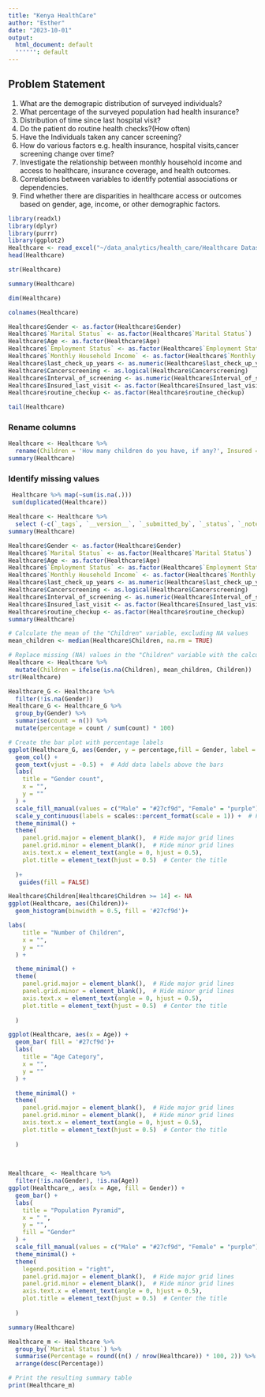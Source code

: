 ```yaml
---
title: "Kenya HealthCare"
author: "Esther"
date: "2023-10-01"
output:
  html_document: default
  '''''': default
---
```


## Problem Statement

1.  What are the demograpic distribution of surveyed individuals?
2.  What percentage of the surveyed population had health insurance?
3.  Distribution of time since last hospital visit?
4.  Do the patient do routine health checks?(How often)
5.  Have the Individuals taken any cancer screening?
6.  How do various factors e.g. health insurance, hospital visits,cancer screening change over time?
7.  Investigate the relationship between monthly household income and access to healthcare, insurance coverage, and health outcomes.
8.  Correlations between variables to identify potential associations or dependencies.
9.  Find whether there are disparities in healthcare access or outcomes based on gender, age, income, or other demographic factors.

```r
library(readxl)
library(dplyr)
library(purrr)
library(ggplot2)
Healthcare <- read_excel("~/data_analytics/health_care/Healthcare Dataset.xlsx")
head(Healthcare)
```

```r
str(Healthcare)
```

```r
summary(Healthcare)
```

```r
dim(Healthcare)
```

```r
colnames(Healthcare)
```

```r
Healthcare$Gender <- as.factor(Healthcare$Gender)
Healthcare$`Marital Status` <- as.factor(Healthcare$`Marital Status`)
Healthcare$Age <- as.factor(Healthcare$Age)
Healthcare$`Employment Status` <- as.factor(Healthcare$`Employment Status`)
Healthcare$`Monthly Household Income` <- as.factor(Healthcare$`Monthly Household Income`)
Healthcare$last_check_up_years <- as.numeric(Healthcare$last_check_up_years)
Healthcare$Cancerscreening <- as.logical(Healthcare$Cancerscreening)
Healthcare$Interval_of_screening <- as.numeric(Healthcare$Interval_of_screening)
Healthcare$Insured_last_visit <- as.factor(Healthcare$Insured_last_visit)
Healthcare$routine_checkup <- as.factor(Healthcare$routine_checkup)

```

```r
tail(Healthcare)
```

### Rename columns

```r
Healthcare <- Healthcare %>%
  rename(Children = 'How many children do you have, if any?', Insured = 'Have you ever had health insurance?', InsuranceName = 'If yes, which insurance cover?', Last_hospital_visit_months = 'When was the last time you visited a hospital for medical treatment? (In Months)' , Insured_last_visit ='Did you have health insurance during your last hospital visit?', routine_checkup = 'Have you ever had a routine check-up with a doctor or healthcare provider?', last_check_up_years = 'If you answered yes to the previous question, what time period (in years) do you stay before having your routine check-up?',  Cancerscreening ='Have you ever had a cancer screening (e.g. mammogram, colonoscopy, etc.)?', Interval_of_screening = 'If you answered yes to the previous question, what time period (in years) do you stay before having your Cancer screening?')
summary(Healthcare)
```

### Identify missing values

```r
 Healthcare %>% map(~sum(is.na(.)))
 sum(duplicated(Healthcare))
```

```r
Healthcare <- Healthcare %>%
  select (-c(`_tags`, `__version__`, `_submitted_by`, `_status`, `_notes`, `_validation_status`,`_submission_time`, `Your Picture_URL`,`_id`, `Your Picture`,`_uuid`, '_index'))
summary(Healthcare)
```

```r
Healthcare$Gender <- as.factor(Healthcare$Gender)
Healthcare$`Marital Status` <- as.factor(Healthcare$`Marital Status`)
Healthcare$Age <- as.factor(Healthcare$Age)
Healthcare$`Employment Status` <- as.factor(Healthcare$`Employment Status`)
Healthcare$`Monthly Household Income` <- as.factor(Healthcare$`Monthly Household Income`)
Healthcare$last_check_up_years <- as.numeric(Healthcare$last_check_up_years)
Healthcare$Cancerscreening <- as.logical(Healthcare$Cancerscreening)
Healthcare$Interval_of_screening <- as.numeric(Healthcare$Interval_of_screening)
Healthcare$Insured_last_visit <- as.factor(Healthcare$Insured_last_visit)
Healthcare$routine_checkup <- as.factor(Healthcare$routine_checkup)
summary(Healthcare)
```

```r
# Calculate the mean of the "Children" variable, excluding NA values
mean_children <- median(Healthcare$Children, na.rm = TRUE)

# Replace missing (NA) values in the "Children" variable with the calculated mean
Healthcare <- Healthcare %>%
  mutate(Children = ifelse(is.na(Children), mean_children, Children))
str(Healthcare)

```

```r
Healthcare_G <- Healthcare %>%
  filter(!is.na(Gender))
Healthcare_G <- Healthcare_G %>%
  group_by(Gender) %>%
  summarise(count = n()) %>%
  mutate(percentage = count / sum(count) * 100)

# Create the bar plot with percentage labels
ggplot(Healthcare_G, aes(Gender, y = percentage,fill = Gender, label = sprintf("%.1f%%", percentage))) +
  geom_col() +
  geom_text(vjust = -0.5) +  # Add data labels above the bars
  labs(
    title = "Gender count",
    x = "",
    y = ""
  ) +
  scale_fill_manual(values = c("Male" = "#27cf9d", "Female" = "purple")) +
  scale_y_continuous(labels = scales::percent_format(scale = 1)) +  # Format y-axis as percentages
  theme_minimal() +
  theme(
    panel.grid.major = element_blank(),  # Hide major grid lines
    panel.grid.minor = element_blank(),  # Hide minor grid lines
    axis.text.x = element_text(angle = 0, hjust = 0.5),
    plot.title = element_text(hjust = 0.5)  # Center the title
     
  )+
   guides(fill = FALSE)
```

```r
Healthcare$Children[Healthcare$Children >= 14] <- NA
ggplot(Healthcare, aes(Children))+
  geom_histogram(binwidth = 0.5, fill = '#27cf9d')+

labs(
    title = "Number of Children",
    x = "",
    y = ""
  ) +

  theme_minimal() +
  theme(
    panel.grid.major = element_blank(),  # Hide major grid lines
    panel.grid.minor = element_blank(),  # Hide minor grid lines
    axis.text.x = element_text(angle = 0, hjust = 0.5),
    plot.title = element_text(hjust = 0.5)  # Center the title
     
  )
```

```r
ggplot(Healthcare, aes(x = Age)) +
  geom_bar( fill = '#27cf9d')+
  labs(
    title = "Age Category",
    x = "",
    y = ""
  ) +

  theme_minimal() +
  theme(
    panel.grid.major = element_blank(),  # Hide major grid lines
    panel.grid.minor = element_blank(),  # Hide minor grid lines
    axis.text.x = element_text(angle = 0, hjust = 0.5),
    plot.title = element_text(hjust = 0.5)  # Center the title
     
  )
  
 

```

```r
Healthcare_ <- Healthcare %>%
  filter(!is.na(Gender), !is.na(Age))
ggplot(Healthcare_, aes(x = Age, fill = Gender)) +
  geom_bar() +
  labs(
    title = "Population Pyramid",
    x = " ",
    y = "",
    fill = "Gender"
  ) +
  scale_fill_manual(values = c("Male" = "#27cf9d", "Female" = "purple")) +
  theme_minimal() +
  theme(
    legend.position = "right",
    panel.grid.major = element_blank(),  # Hide major grid lines
    panel.grid.minor = element_blank(),  # Hide minor grid lines
    axis.text.x = element_text(angle = 0, hjust = 0.5),
    plot.title = element_text(hjust = 0.5)  # Center the title
     
  )
```

```r
summary(Healthcare)
```

```r
Healthcare_m <- Healthcare %>%
  group_by(`Marital Status`) %>%
  summarise(Percentage = round((n() / nrow(Healthcare)) * 100, 2)) %>%
  arrange(desc(Percentage))

# Print the resulting summary table
print(Healthcare_m)


```

```r

```
